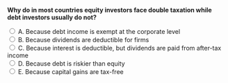 ::: {.question-block}

<form onsubmit="event.preventDefault(); checkAnswer('module8_mcq_q26')" data-correct-answer="C">
<strong style="display: block;">Why do in most countries equity investors face double taxation while debt investors usually do not?</strong>

<label><input type="radio" name="module8_mcq_q26" value="A"> A. Because debt income is exempt at the corporate level</label><br>
<label><input type="radio" name="module8_mcq_q26" value="B"> B. Because dividends are deductible for firms</label><br>
<label><input type="radio" name="module8_mcq_q26" value="C"> C. Because interest is deductible, but dividends are paid from after-tax income</label><br>
<label><input type="radio" name="module8_mcq_q26" value="D"> D. Because debt is riskier than equity</label><br>
<label><input type="radio" name="module8_mcq_q26" value="E"> E. Because capital gains are tax-free</label><br>
</form>

<div id="feedback-module8_mcq_q26" class="feedback" data-status="" style="display:none;">
✅ Correct: C. Interest payments reduce taxable income, but dividends are paid after taxes—creating double taxation for equity.
</div>

:::
